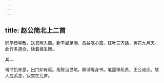 ```yaml
---
---
---
```

title: 赵公简北上二首
---







同学皆星散，送君两入燕。新丰濯足酒，昌谷呕心篇。红叶三齐路，黄花九月天。此行多遇合，快着祖生鞭。





其二


靖节饥来意，出门如有驱。用陈当世略，聊试等身书。笔墨珠玑贵，王公诺余。故人应系念，寂寞在荒庐。